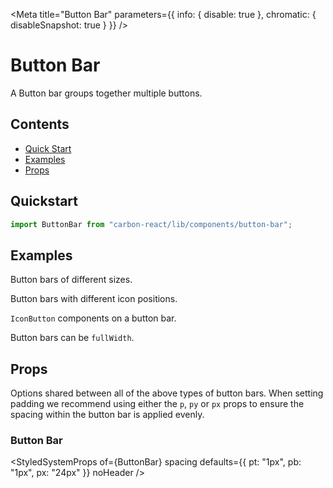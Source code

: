 

<Meta
  title="Button Bar"
  parameters={{ info: { disable: true }, chromatic: { disableSnapshot: true } }}
/>

# Button Bar

A Button bar groups together multiple buttons.

## Contents

- [Quick Start](#quick-start)
- [Examples](#examples)
- [Props](#props)

## Quickstart

```javascript
import ButtonBar from "carbon-react/lib/components/button-bar";
```

## Examples

Button bars of different sizes.

<Canvas>
  <Story name="sizes" story={stories.buttonBarSizes} />
</Canvas>

Button bars with different icon positions.

<Canvas>
  <Story name="with icons" story={stories.buttonBarIcons} />
</Canvas>

<Canvas>
  <Story name="icons only" story={stories.buttonBarIconsOnly} />
</Canvas>

`IconButton` components on a button bar.

<Canvas>
  <Story name="icon buttons" story={stories.buttonBarIconButtons} />
</Canvas>

Button bars can be `fullWidth`.

<Canvas>
  <Story name="fullWidth" story={stories.buttonBarFullWidth} />
</Canvas>

## Props

Options shared between all of the above types of button bars. When setting padding we recommend using either the `p`, `py`
or `px` props to ensure the spacing within the button bar is applied evenly.

### Button Bar

<StyledSystemProps
  of={ButtonBar}
  spacing
  defaults={{ pt: "1px", pb: "1px", px: "24px" }}
  noHeader
/>
